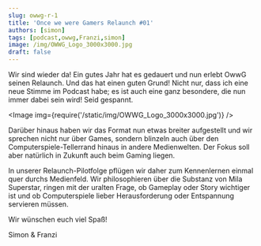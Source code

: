 ```yaml
---
slug: owwg-r-1
title: 'Once we were Gamers Relaunch #01'
authors: [simon]
tags: [podcast,owwg,Franzi,simon]
image: /img/OWWG_Logo_3000x3000.jpg
draft: false
---
```



Wir sind wieder da! Ein gutes Jahr hat es gedauert und nun erlebt OwwG seinen Relaunch. Und das hat einen guten Grund! Nicht nur, dass ich eine neue Stimme im Podcast habe; es ist auch eine ganz besondere, die nun immer dabei sein wird! Seid gespannt.

<Image img={require('/static/img/OWWG_Logo_3000x3000.jpg')} />

<!--truncate-->

Darüber hinaus haben wir das Format nun etwas breiter aufgestellt und wir sprechen nicht nur über Games, sondern blinzeln auch über den Computerspiele-Tellerrand hinaus in andere Medienwelten. Der Fokus soll aber natürlich in Zukunft auch beim Gaming liegen.

In unserer Relaunch-Pilotfolge pflügen wir daher zum Kennenlernen einmal quer durchs Medienfeld. Wir philosophieren über die Substanz von Mila Superstar, ringen mit der uralten Frage, ob Gameplay oder Story wichtiger ist und ob Computerspiele lieber Herausforderung oder Entspannung servieren müssen.

Wir wünschen euch viel Spaß!

Simon & Franzi

<ReactPlayer
    width="100%"
    height="50px"
    controls
    url='https://m10z.picnotes.de/OwwG/OwwG_Relaunch_01.mp3'
/>
